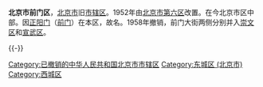 {{Pathnav|北京市行政區劃}}

'''北京市前门区'''，[[北京市|北京市]]旧[[市辖区|市辖区]]。1952年由[[北京市第六区|北京市第六区]]改置。在今北京市区中部。因[[正阳门|正阳门]]（[[前门|前门]]）在本区，故名。1958年撤销，前门大街两侧分别并入[[崇文区|崇文区]]和[[宣武区|宣武区]]。

{{-}}
{{北京行政区划}}
{{中华人民共和国北京市已撤销县级行政区}}

[[Category:已撤销的中华人民共和国北京市市辖区|Category:已撤销的中华人民共和国北京市市辖区]]
[[Category:东城区_(北京市)|Category:东城区 (北京市)]]
[[Category:西城区|Category:西城区]]